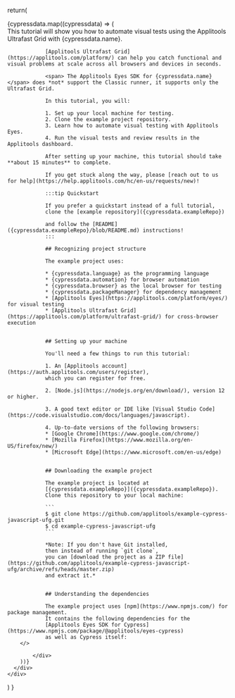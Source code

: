 


  return(
    <div>
      <div className="row is-multiline">
        {cypressdata.map((cypressdata) => (
          <div key={cypressdata.name}>
        <span> This tutorial will show you how to automate visual tests using the Applitools Ultrafast Grid with  {cypressdata.name}</span>.

                [Applitools Ultrafast Grid](https://applitools.com/platform/) can help you catch functional and visual problems at scale across all browsers and devices in seconds.

                <span> The Applitools Eyes SDK for {cypressdata.name} </span> does *not* support the Classic runner, it supports only the Ultrafast Grid.

                In this tutorial, you will:

                1. Set up your local machine for testing.
                2. Clone the example project repository.
                3. Learn how to automate visual testing with Applitools Eyes.
                4. Run the visual tests and review results in the Applitools dashboard.

                After setting up your machine, this tutorial should take **about 15 minutes** to complete. 

                If you get stuck along the way, please [reach out to us for help](https://help.applitools.com/hc/en-us/requests/new)!

                :::tip Quickstart

                If you prefer a quickstart instead of a full tutorial,
                clone the [example repository]({cypressdata.exampleRepo})

                and follow the [README]({cypressdata.exampleRepo}/blob/README.md) instructions!
                :::   
                                
                ## Recognizing project structure

                The example project uses:

                * {cypressdata.language} as the programming language
                * {cypressdata.automation} for browser automation
                * {cypressdata.browser} as the local browser for testing
                * {cypressdata.packageManager} for dependency management
                * [Applitools Eyes](https://applitools.com/platform/eyes/) for visual testing
                * [Applitools Ultrafast Grid](https://applitools.com/platform/ultrafast-grid/) for cross-browser execution


                ## Setting up your machine

                You'll need a few things to run this tutorial:

                1. An [Applitools account](https://auth.applitools.com/users/register),
                which you can register for free.

                2. [Node.js](https://nodejs.org/en/download/), version 12 or higher.

                3. A good text editor or IDE like [Visual Studio Code](https://code.visualstudio.com/docs/languages/javascript).

                4. Up-to-date versions of the following browsers:
                * [Google Chrome](https://www.google.com/chrome/)
                * [Mozilla Firefox](https://www.mozilla.org/en-US/firefox/new/)
                * [Microsoft Edge](https://www.microsoft.com/en-us/edge)


                ## Downloading the example project

                The example project is located at
                [{cypressdata.exampleRepo}]({cypressdata.exampleRepo}).
                Clone this repository to your local machine:

                ```
                $ git clone https://github.com/applitools/example-cypress-javascript-ufg.git
                $ cd example-cypress-javascript-ufg
                ```

                *Note: If you don't have Git installed,
                then instead of running `git clone`,
                you can [download the project as a ZIP file](https://github.com/applitools/example-cypress-javascript-ufg/archive/refs/heads/master.zip)
                and extract it.*


                ## Understanding the dependencies

                The example project uses [npm](https://www.npmjs.com/) for package management.
                It contains the following dependencies for the 
                [Applitools Eyes SDK for Cypress](https://www.npmjs.com/package/@applitools/eyes-cypress)
                as well as Cypress itself:
        </>
                
            </div>
        ))}
      </div>
    </div>
  )
}
